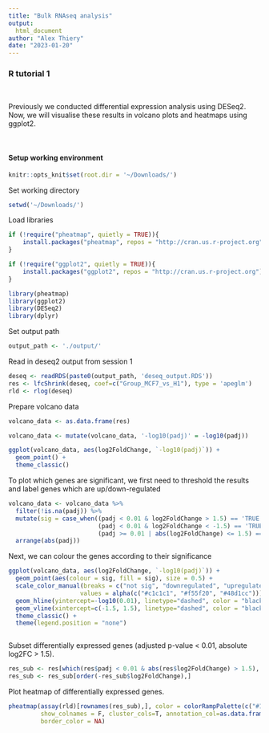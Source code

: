 ```yaml
---
title: "Bulk RNAseq analysis"
output:
  html_document
author: "Alex Thiery"
date: "2023-01-20"
---
```



### **R tutorial 1**
</br>

Previously we conducted differential expression analysis using DESeq2. Now, we will visualise these results in volcano plots and heatmaps using ggplot2.

</br>

#### **Setup working environment**
```r
knitr::opts_knit$set(root.dir = '~/Downloads/')
```

Set working directory
```r
setwd('~/Downloads/')
```

Load libraries
```r
if (!require("pheatmap", quietly = TRUE)){
    install.packages("pheatmap", repos = "http://cran.us.r-project.org")
}

if (!require("ggplot2", quietly = TRUE)){
    install.packages("ggplot2", repos = "http://cran.us.r-project.org")
}

library(pheatmap)
library(ggplot2)
library(DESeq2)
library(dplyr)
```


Set output path
```r
output_path <- './output/'
```


Read in deseq2 output from session 1
```r
deseq <- readRDS(paste0(output_path, 'deseq_output.RDS'))
res <- lfcShrink(deseq, coef=c("Group_MCF7_vs_H1"), type = 'apeglm')
rld <- rlog(deseq)
```

Prepare volcano data
```r
volcano_data <- as.data.frame(res)

volcano_data <- mutate(volcano_data, '-log10(padj)' = -log10(padj))
```

```r
ggplot(volcano_data, aes(log2FoldChange, `-log10(padj)`)) +
  geom_point() +
  theme_classic()
```

To plot which genes are significant, we first need to threshold the results and label genes which are up/down-regulated
```r
volcano_data <- volcano_data %>%
  filter(!is.na(padj)) %>%
  mutate(sig = case_when((padj < 0.01 & log2FoldChange > 1.5) == 'TRUE' ~ 'upregulated',
                         (padj < 0.01 & log2FoldChange < -1.5) == 'TRUE' ~ 'downregulated',
                         (padj >= 0.01 | abs(log2FoldChange) <= 1.5) == 'TRUE' ~ 'not sig')) %>%
  arrange(abs(padj))
```

Next, we can colour the genes according to their significance 
```r
ggplot(volcano_data, aes(log2FoldChange, `-log10(padj)`)) +
  geom_point(aes(colour = sig, fill = sig), size = 0.5) +
  scale_color_manual(breaks = c("not sig", "downregulated", "upregulated"),
                    values = alpha(c("#c1c1c1", "#f55f20", "#48d1cc"))) +
  geom_hline(yintercept=-log10(0.01), linetype="dashed", color = "black") +
  geom_vline(xintercept=c(-1.5, 1.5), linetype="dashed", color = "black") +
  theme_classic() +
  theme(legend.position = "none")
```

```r
```

Subset differentially expressed genes (adjusted p-value < 0.01, absolute log2FC > 1.5).

``` r
res_sub <- res[which(res$padj < 0.01 & abs(res$log2FoldChange) > 1.5), ]
res_sub <- res_sub[order(-res_sub$log2FoldChange),]
```


Plot heatmap of differentially expressed genes.

``` r
pheatmap(assay(rld)[rownames(res_sub),], color = colorRampPalette(c("#191d73", "white", "#ed7901"))(n = 100), cluster_rows=T, show_rownames=FALSE,
         show_colnames = F, cluster_cols=T, annotation_col=as.data.frame(colData(deseq)["Group"]), scale = "row", treeheight_row = 0, treeheight_col = 25,
         border_color = NA)

```

